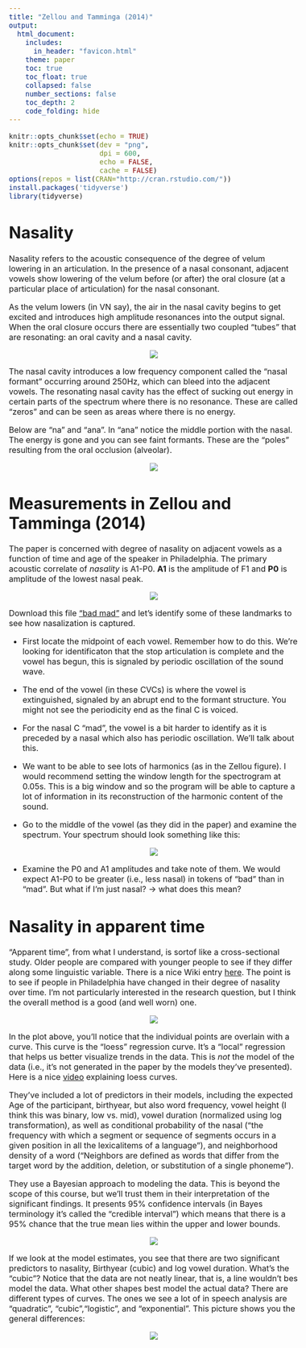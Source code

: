 ```yaml
---
title: "Zellou and Tamminga (2014)"
output: 
  html_document:
    includes:
      in_header: "favicon.html"
    theme: paper
    toc: true
    toc_float: true
    collapsed: false
    number_sections: false
    toc_depth: 2
    code_folding: hide
---
```

<style type="text/css">
  body{
  font-size: 12pt;
}
</style>

```r
knitr::opts_chunk$set(echo = TRUE)
knitr::opts_chunk$set(dev = "png",
                      dpi = 600,
                      echo = FALSE,
                      cache = FALSE)
options(repos = list(CRAN="http://cran.rstudio.com/"))
install.packages('tidyverse') 
library(tidyverse)
```

# Nasality

Nasality refers to the acoustic consequence of the degree of velum lowering in an articulation. In the presence of a nasal consonant, adjacent vowels show lowering of the velum before (or after) the oral closure (at a particular place of articulation) for the nasal consonant. 

As the velum lowers (in VN say), the air in the nasal cavity begins to get excited and introduces high amplitude resonances into the output signal. When the oral closure occurs there are essentially two coupled "tubes" that are resonating: an oral cavity and a nasal cavity.

<p align="center">
  <img src="images/nasals.png">
</p>

The nasal cavity introduces a low frequency component called the "nasal formant" occurring around 250Hz, which can bleed into the adjacent vowels. The resonating nasal cavity has the effect of sucking out energy in certain parts of the spectrum where there is no resonance. These are called "zeros" and can be seen as areas where there is no energy. 

Below are "na" and "ana". In "ana" notice the middle portion with the nasal. The energy is gone and you can see faint formants. These are the "poles" resulting from the oral occlusion (alveolar).

<p align="center">
  <img src="images/na_ana.png">
</p>

# Measurements in Zellou and Tamminga (2014)

The paper is concerned with degree of nasality on adjacent vowels as a function of time and age of the speaker in Philadelphia. The primary acoustic correlate of *nasality* is A1-P0. **A1** is the amplitude of F1 and **P0** is amplitude of the lowest nasal peak. 

<p align="center">
  <img src="images/P0_A1.png">
</p>

Download this file ["bad mad"](sounds/bad_mad.wav) and let's identify some of these landmarks to see how nasalization is captured. 

- First locate the midpoint of each vowel. Remember how to do this. We're looking for identificaton that the stop articulation is complete and the vowel has begun, this is signaled by periodic oscillation of the sound wave.

- The end of the vowel (in these CVCs) is where the vowel is extinguished, signaled by an abrupt end to the formant structure. You might not see the periodicity end as the final C is voiced. 

- For the nasal C "mad", the vowel is a bit harder to identify as it is preceded by a nasal which also has periodic oscillation. We'll talk about this.

- We want to be able to see lots of harmonics (as in the Zellou figure). I would recommend setting the window length for the spectrogram at 0.05s. This is a big window and so the program will be able to capture a lot of information in its reconstruction of the harmonic content of the sound.

- Go to the middle of the vowel (as they did in the paper) and examine the spectrum. Your spectrum should look something like this:

<p align="center">
  <img src="images/sample_spectrum_5kMax.png">
</p>

- Examine the P0 and A1 amplitudes and take note of them. We would expect A1-P0 to be greater (i.e., less nasal) in tokens of "bad" than in "mad". But what if I'm just nasal? $\rightarrow$ what does this mean?

# Nasality in apparent time

"Apparent time", from what I understand, is sortof like a cross-sectional study. Older people are compared with younger people to see if they differ along some linguistic variable. There is a nice Wiki entry [here](https://en.wikipedia.org/wiki/Apparent-time_hypothesis). The point is to see if people in Philadelphia have changed in their degree of nasality over time. I'm not particularly interested in the research question, but I think the overall method is a good (and well worn) one.

<p align="center">
  <img src="images/age_nasality.png">
</p>

In the plot above, you'll notice that the individual points are overlain with a curve. This curve is the "loess" regression curve. It's a "local" regression that helps us better visualize trends in the data. This is *not* the model of the data (i.e., it's not generated in the paper by the models they've presented). Here is a nice [video](https://www.youtube.com/watch?v=Vf7oJ6z2LCc) explaining loess curves.

They've included a lot of predictors in their models, including the expected Age of the participant, birthyear, but also word frequency, vowel height (I think this was binary, low vs. mid), vowel duration (normalized using log transformation), as well as conditional probability of the nasal ("the frequency with which a segment or sequence of segments occurs in a given position in all the lexicalitems of a language"), and neighborhood density of a word ("Neighbors are defined as words that differ from the target word by the addition, deletion, or substitution of a single phoneme").

They use a Bayesian approach to modeling the data. This is beyond the scope of this course, but we'll trust them in their interpretation of the significant findings. It presents 95% confidence intervals (in Bayes terminology it's called the "credible interval") which means that there is a 95% chance that the true mean lies within the upper and lower bounds. 

<p align="center">
  <img src="images/zellou_mcmc.png">
</p>

If we look at the model estimates, you see that there are two significant predictors to nasality, Birthyear (cubic) and log vowel duration. What's the "cubic"? Notice that the data are not neatly linear, that is, a line wouldn't bes model the data. What other shapes best model the actual data? There are different types of curves. The ones we see a lot of in speech analysis are "quadratic", "cubic","logistic", and "exponential". This picture shows you the general differences:

<p align="center">
  <img src="images/fits.png">
</p>